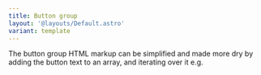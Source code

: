 ```yaml
---
title: Button group
layout: '@layouts/Default.astro'
variant: template
---
```


The button group HTML markup can be simplified and made more dry by adding the button text to an array, and iterating over it e.g.


<Example>
  <Standard slot="component"/>
  <Fragment slot="code" set:html={rawStandard} />
</Example>
